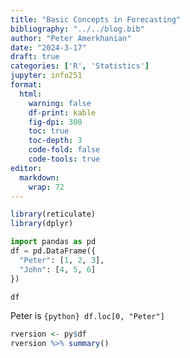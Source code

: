 ```yaml
---
title: "Basic Concepts in Forecasting"
bibliography: "../../blog.bib"
author: "Peter Amerkhanian"
date: "2024-3-17"
draft: true
categories: ['R', 'Statistics']
jupyter: info251
format:
  html:
    warning: false
    df-print: kable
    fig-dpi: 300
    toc: true
    toc-depth: 3
    code-fold: false
    code-tools: true
editor: 
  markdown: 
    wrap: 72
---
```

```r
library(reticulate)
library(dplyr)
```


```python

import pandas as pd
df = pd.DataFrame({
  "Peter": [1, 2, 3],
  "John": [4, 5, 6]
})

df

```

Peter is `{python} df.loc[0, "Peter"]
`
```r
rversion <- py$df
rversion %>% summary()
```


